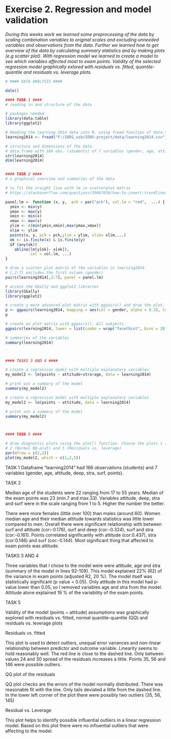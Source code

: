 # Exercise 2. Regression and model validation

*During this weeks work we learned some preprocessing of the data by scaling combination variables to original scales and excluding unneeded variables and observations from the data. Further we learned how to get overview of the data by calculating summary statistics and by making plots (e.g scatter plot). With regression model we learned to create a model to see which variables affected most to exam points. Validity of the selected regression model graphically exlored with residuals vs. fitted, quantile-quantile and residuals vs. leverage plots.*


```r

# #### DATA ANALYSIS ####

date()

#### TASK 1 ####
# reading in and structure of the data

# packages needed
library(data.table)
library(ggplot2)

# Reading the learning 2014 data into R, using fread function of data.table package
learning2014 <- fread("F:/IODS_usb/IODS-project/data/learning2014.csv")

# structure and dimensions of the data 
# data.frame with 166 obs. (students) of 7 variables (gender, age, attitude, deep, stra, surf, points)
str(learning2014)
dim(learning2014)


#### TASK 2 ####
# a graphical overview and summaries of the data 

# to fit the sraight line with lm in scatterplot matrix
# https://stackoverflow.com/questions/39667830/how-to-insert-trendlines-in-scatterplot-matrix

panel.lm <- function (x, y,  pch = par("pch"), col.lm = "red",  ...) {   
  ymin <- min(y)
  ymax <- max(y)
  xmin <- min(x)
  xmax <- max(x)
  ylim <- c(min(ymin,xmin),max(ymax,xmax))
  xlim <- ylim
  points(x, y, pch = pch,ylim = ylim, xlim= xlim,...)
  ok <- is.finite(x) & is.finite(y)
  if (any(ok)) 
    abline(lm(y[ok]~ x[ok]), 
           col = col.lm, ...)
}

# draw a scatter plot matrix of the variables in learning2014.
# [,2:7] excludes the first column (gender)
pairs(learning2014[,2:7], panel = panel.lm)

# access the GGally and ggplot2 libraries
library(GGally)
library(ggplot2)

# create a more advanced plot matrix with ggpairs() and draw the plot. Divided by gender
p <- ggpairs(learning2014, mapping = aes(col = gender, alpha = 0.3), lower = list(combo = wrap("facethist", bins = 20)))
p

# create an plot matrix with ggpairs(). All subjects
ggpairs(learning2014, lower = list(combo = wrap("facethist", bins = 20)))

# summaries of the variables
summary(learning2014)



#### TASKS 3 AND 4 ####

# create a regression model with multiple explanatory variables
my_model2 <- lm(points ~ attitude+stra+age, data = learning2014)

# print out a summary of the model
summary(my_model2)

# create a regression model with multiple explanatory variables
my_model2 <- lm(points ~ attitude, data = learning2014)

# print out a summary of the model
summary(my_model2)



#### TASK 5 ####

# draw diagnostic plots using the plot() function. Choose the plots 1 (residual vs. fitted), 
# 2 (Normal QQ-plot) and 5 (Residuals vs. leverage)
par(mfrow = c(2,2))
plot(my_model2, which = c(1,2,5))

```

TASK 1
Dataframe "learning2014" had 166 observations (students) and 7 variables (gender, age, attitude, deep, stra, surf, points).

TASK 2

Median age of the students were 22 ranging from 17 to 55 years. Median of the exam points was 23 (min.7 and max.33). Variables attitude, deep, stra and surf were in the scale ranging from 1 to 5. Higher the number the better.  

There were more females (little over 100) than males (around 60). Women median age and their median attitude towards statistics was little lower compared to men. Overall there were significant relationship with between surf and attitude (cor:-0.176), surf and deep (cor:-0.324), surf and stra (cor:-0.161). Points correlated significantly with attitude (cor:0.437), stra (cor:0.146) and surf (cor:-0.144). Most significant thing that affected to exam points was attitude.

TASKS 3 AND 4

Three variables that I chose to the model were were attitude, age and stra (summary of the model in lines 92-109). This model explained 22% (R2) of the variance in exam points (adjusted R2, 20 %). The model itself was statistically significant (p value < 0.05). Only attitude in this model had p-value lower than 0.05, so I removed variables age and stra from the model. Attitude alone explained 19 % of the variability of the exam points.

TASK 5

Validity of the model (points ~ attitude) assumptions was graphically explored with residuals vs. fitted, normal quantile-quantile (QQ) and residuals vs. leverage plots

Residuals vs. fitted

This plot is used to detect outliers, unequal error variances and non-linear relationship between predictor and outcome variable.
Linearity seems to hold reasonably well. The red line is close to the dashed line. Only between values 24 and 30 spread of the residuals increases a little. Points 35, 56 and 146 were possible outliers.

QQ plot of the residuals

QQ plot checks are the errors of the model normally distributed. There was reasonable fit with the line. Only tails deviated a little from the dashed line. In the lower left corner of the plot there were possibly two outliers (35, 56, 145)

Residual vs. Leverage

This plot helps to identify possible influential outliers in a linear regression model. Based on this plot there were no influential outliers that were affecting to the model. 

